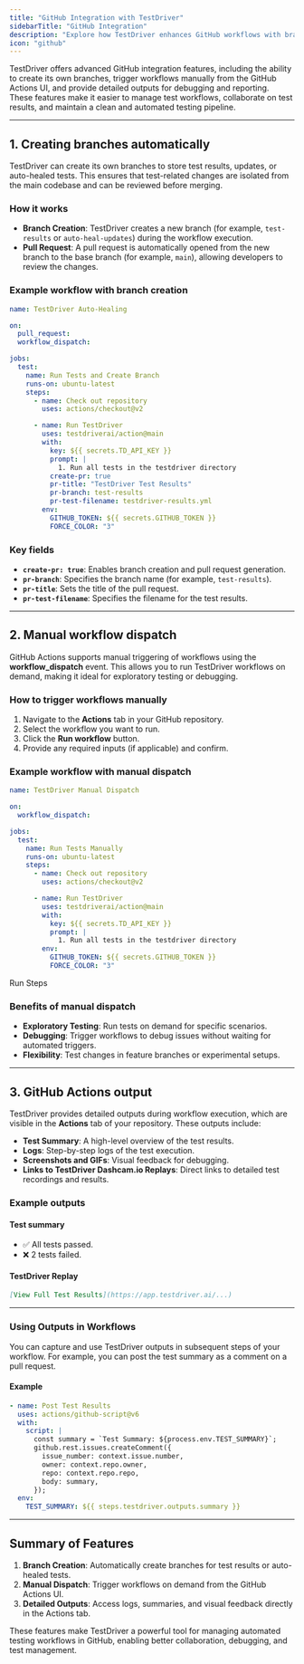 ```yaml
---
title: "GitHub Integration with TestDriver"
sidebarTitle: "GitHub Integration"
description: "Explore how TestDriver enhances GitHub workflows with branch creation, manual dispatch, and detailed outputs for seamless test management."
icon: "github"
---
```


TestDriver offers advanced GitHub integration features, including the ability to create its own branches, trigger workflows manually from the GitHub Actions UI, and provide detailed outputs for debugging and reporting. These features make it easier to manage test workflows, collaborate on test results, and maintain a clean and automated testing pipeline.

<GitignoreWarning/>

---

## 1. **Creating branches automatically**

TestDriver can create its own branches to store test results, updates, or auto-healed tests. This ensures that test-related changes are isolated from the main codebase and can be reviewed before merging.

### How it works

- **Branch Creation**: TestDriver creates a new branch (for example, `test-results` or `auto-heal-updates`) during the workflow execution.
- **Pull Request**: A pull request is automatically opened from the new branch to the base branch (for example, `main`), allowing developers to review the changes.

### Example workflow with branch creation

```yaml {21-24}
name: TestDriver Auto-Healing

on:
  pull_request:
  workflow_dispatch:

jobs:
  test:
    name: Run Tests and Create Branch
    runs-on: ubuntu-latest
    steps:
      - name: Check out repository
        uses: actions/checkout@v2

      - name: Run TestDriver
        uses: testdriverai/action@main
        with:
          key: ${{ secrets.TD_API_KEY }}
          prompt: |
            1. Run all tests in the testdriver directory
          create-pr: true
          pr-title: "TestDriver Test Results"
          pr-branch: test-results
          pr-test-filename: testdriver-results.yml
        env:
          GITHUB_TOKEN: ${{ secrets.GITHUB_TOKEN }}
          FORCE_COLOR: "3"

```

### Key fields
- **`create-pr: true`**: Enables branch creation and pull request generation.
- **`pr-branch`**: Specifies the branch name (for example, `test-results`).
- **`pr-title`**: Sets the title of the pull request.
- **`pr-test-filename`**: Specifies the filename for the test results.

---

## 2. **Manual workflow dispatch**

GitHub Actions supports manual triggering of workflows using the **workflow_dispatch** event. This allows you to run TestDriver workflows on demand, making it ideal for exploratory testing or debugging.

### How to trigger workflows manually
1. Navigate to the **Actions** tab in your GitHub repository.
2. Select the workflow you want to run.
3. Click the **Run workflow** button.
4. Provide any required inputs (if applicable) and confirm.

### Example workflow with manual dispatch

```yaml
name: TestDriver Manual Dispatch

on:
  workflow_dispatch:

jobs:
  test:
    name: Run Tests Manually
    runs-on: ubuntu-latest
    steps:
      - name: Check out repository
        uses: actions/checkout@v2

      - name: Run TestDriver
        uses: testdriverai/action@main
        with:
          key: ${{ secrets.TD_API_KEY }}
          prompt: |
            1. Run all tests in the testdriver directory
        env:
          GITHUB_TOKEN: ${{ secrets.GITHUB_TOKEN }}
          FORCE_COLOR: "3"


```

Run Steps

### Benefits of manual dispatch
- **Exploratory Testing**: Run tests on demand for specific scenarios.
- **Debugging**: Trigger workflows to debug issues without waiting for automated triggers.
- **Flexibility**: Test changes in feature branches or experimental setups.

---

## 3. **GitHub Actions output**

TestDriver provides detailed outputs during workflow execution, which are visible in the **Actions** tab of your repository. These outputs include:
- **Test Summary**: A high-level overview of the test results.
- **Logs**: Step-by-step logs of the test execution.
- **Screenshots and GIFs**: Visual feedback for debugging.
- **Links to TestDriver Dashcam.io Replays**: Direct links to detailed test recordings and results.

### Example outputs

#### **Test summary**
- ✅ All tests passed.
- ❌ 2 tests failed.

#### **TestDriver Replay**

```markdown
[View Full Test Results](https://app.testdriver.ai/...)
```

---

### Using Outputs in Workflows
You can capture and use TestDriver outputs in subsequent steps of your workflow. For example, you can post the test summary as a comment on a pull request.

#### Example


```yaml
- name: Post Test Results
  uses: actions/github-script@v6
  with:
    script: |
      const summary = `Test Summary: ${process.env.TEST_SUMMARY}`;
      github.rest.issues.createComment({
        issue_number: context.issue.number,
        owner: context.repo.owner,
        repo: context.repo.repo,
        body: summary,
      });
  env:
    TEST_SUMMARY: ${{ steps.testdriver.outputs.summary }}

```

---

## Summary of Features
1. **Branch Creation**: Automatically create branches for test results or auto-healed tests.
2. **Manual Dispatch**: Trigger workflows on demand from the GitHub Actions UI.
3. **Detailed Outputs**: Access logs, summaries, and visual feedback directly in the Actions tab.

These features make TestDriver a powerful tool for managing automated testing workflows in GitHub, enabling better collaboration, debugging, and test management.
